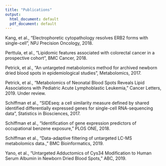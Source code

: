 ```yaml
---
title: "Publications"
output:
  html_document: default
  pdf_document: default
---
```



Kang, et al., “Electrophoretic cytopathology resolves ERB2 forms with single-cell”, NPJ Precision Oncology, 2018.

Perttula, et al., “Lipidomic features associated with colorectal cancer in a prospective cohort”, BMC Cancer, 2018.

Petrick, et al., “An untargeted metabolomics method for archived newborn dried blood spots in epidemiological studies”, Metabolomics, 2017.

Petrick, et al., “Metabolomics of Neonatal Blood Spots Reveals Lipid Associations with Pediatric Acute Lymphoblastic Leukemia,” Cancer Letters, 2019. Under review.

Schiffman et al., “SIDEseq: a cell similarity measure defined by shared identified differentially expressed genes for single-cell RNA-sequencing data”, Statistics in Biosciences, 2017.

Schiffman et al., “Identification of gene expression predictors of occupational benzene exposure,” PLOS ONE, 2018.

Schiffman et al., “Data-adaptive filtering of untargeted LC-MS metabolomics data.,” BMC Bioinformatics, 2019.

Yano, et al., “Untargeted Adductomics of Cys34 Modification to Human Serum Albumin in Newborn Dried Blood Spots,” ABC, 2019.

